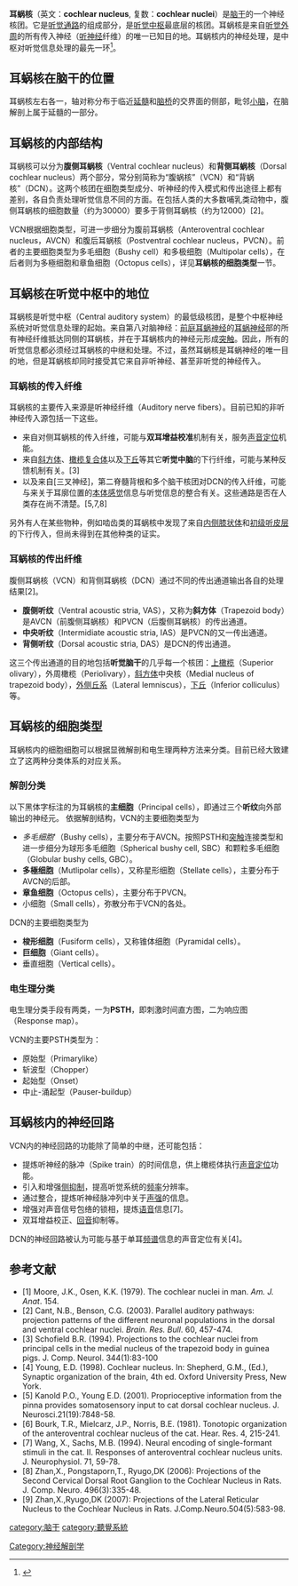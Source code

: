 {{medical}}
'''耳蜗核'''（英文：'''cochlear nucleus''', 复数：'''cochlear nuclei'''）是[[脑干|脑干]]的一个神经核团。它是[[听觉通路|听觉通路]]的组成部分，是[[听觉中枢|听觉中枢]]最底层的核团。耳蜗核是来自[[聽覺系統#听觉外周|听觉外周]]的所有传入神经（[[听神经|听神经]]纤维）的唯一已知目的地。耳蜗核内的神经处理，是中枢对听觉信息处理的最先一环<ref>{{Cite web|title=Cochlear Nucleus - an overview|url=https://www.sciencedirect.com/topics/neuroscience/cochlear-nucleus|accessdate=2021-03-12|work=|publisher=Science Direct}}</ref>。

==耳蜗核在脑干的位置==
耳蜗核左右各一，轴对称分布于临近[[延髓|延髓]]和[[脑桥|脑桥]]的交界面的侧部，毗邻[[小脑|小脑]]，在脑解剖上属于延髓的一部分。

==耳蜗核的内部结构==
耳蜗核可以分为'''腹侧耳蜗核'''（Ventral cochlear nucleus）和'''背侧耳蜗核'''（Dorsal cochlear nucleus）两个部分，常分别简称为“腹蜗核”（VCN）和“背蜗核”（DCN）。这两个核团在细胞类型成分、听神经的传入模式和传出途径上都有差别，各自负责处理听觉信息不同的方面。在包括人类的大多数哺乳类动物中，腹侧耳蜗核的细胞数量（约为30000）要多于背侧耳蜗核（约为12000）[2]。

VCN根据细胞类型，可进一步细分为腹前耳蜗核（Anteroventral cochlear nucleus，AVCN）和腹后耳蜗核（Postventral cochlear nucleus，PVCN）。前者的主要细胞类型为多毛细胞（Bushy cell）和多极细胞（Multipolar cells），在后者则为多極细胞和章鱼细胞（Octopus cells），详见'''耳蜗核的细胞类型'''一节。

==耳蜗核在听觉中枢中的地位==
耳蜗核是听觉中枢（Central auditory system）的最低级核团，是整个中枢神经系统对听觉信息处理的起始。来自第八对脑神经：[[前庭耳蜗神经|前庭耳蜗神经]]的[[耳蜗神经|耳蜗神经]]部的所有神经纤维抵达同侧的耳蜗核，并在于耳蜗核内的神经元形成[[突触|突触]]。因此，所有的听觉信息都必须经过耳蜗核的中继和处理。不过，虽然耳蜗核是耳蜗神经的唯一目的地，但是耳蜗核却同时接受其它来自非听神经、甚至非听觉的神经传入。

===耳蜗核的传入纤维===
耳蜗核的主要传入来源是听神经纤维（Auditory nerve fibers）。目前已知的非听神经传入源包括一下这些。
* 来自对侧耳蜗核的传入纤维，可能与'''双耳增益校准'''机制有关，服务[[声音定位|声音定位]]机能。
* 来自[[斜方体|斜方体]]、[[橄榄复合体|橄榄复合体]]以及[[下丘|下丘]]等其它'''听觉中脑'''的下行纤维，可能与某种反馈机制有关。[3]
* 以及来自[三叉神经]，第二脊髓背根和多个脑干核团对DCN的传入纤维，可能与来关于耳廓位置的[[本体感觉|本体感觉]]信息与听觉信息的整合有关。这些通路是否在人类存在尚不清楚。[5,7,8]
另外有人在某些物种，例如啮齿类的耳蜗核中发现了来自[[内侧膝状体|内侧膝状体]]和[[初级听皮层|初级听皮层]]的下行传入，但尚未得到在其他种类的证实。

===耳蜗核的传出纤维===
腹侧耳蜗核（VCN）和背侧耳蜗核（DCN）通过不同的传出通道输出各自的处理结果[2]。

* '''腹侧听纹'''（Ventral acoustic stria, VAS），又称为'''斜方体'''（Trapezoid body）是AVCN（前腹侧耳蜗核）和PVCN（后腹侧耳蜗核）的传出通道。
* '''中央听纹'''（Intermidiate acoustic stria, IAS）是PVCN的又一传出通道。
* '''背侧听纹'''（Dorsal acoustic stria, DAS）是DCN的传出通道。

这三个传出通道的目的地包括'''听觉脑干'''的几乎每一个核团：[[上橄榄|上橄榄]]（Superior olivary），外周橄榄（Periolivary），[[斜方体|斜方体]]中央核（Medial nucleus of trapezoid body），[[外侧丘系|外侧丘系]]（Lateral lemniscus），[[下丘|下丘]]（Inferior colliculus）等。

==耳蜗核的细胞类型==
耳蜗核内的细胞细胞可以根据显微解剖和电生理两种方法来分类。目前已经大致建立了这两种分类体系的对应关系。

===解剖分类===

以下黑体字标注的为耳蜗核的'''主细胞'''（Principal cells），即通过三个'''听纹'''向外部输出的神经元。
依据解剖结构，VCN的主要细胞类型为

* ''多毛细胞'''（Bushy cells），主要分布于AVCN。按照PSTH和[[突触|突触]]连接类型和进一步细分为球形多毛细胞（Spherical bushy cell, SBC）和颗粒多毛细胞（Globular bushy cells, GBC）。
* '''多極细胞'''（Mutlipolar cells），又称星形细胞（Stellate cells），主要分布于AVCN的后部。
* '''章鱼细胞'''（Octopus cells），主要分布于PVCN。
* 小细胞（Small cells），弥散分布于VCN的各处。

DCN的主要细胞类型为
* '''梭形细胞'''（Fusiform cells），又称锥体细胞（Pyramidal cells）。
* '''巨细胞'''（Giant cells）。
* 垂直细胞（Vertical cells）。

===电生理分类===

电生理分类手段有两类，一为'''PSTH'''，即刺激时间直方图，二为响应图（Response map）。

VCN的主要PSTH类型为：
* 原始型（Primarylike）
* 斩波型（Chopper）
* 起始型（Onset）
* 中止-涌起型（Pauser-buildup）

==耳蜗核内的神经回路==

VCN内的神经回路的功能除了简单的中继，还可能包括：

* 提炼听神经的脉冲（Spike train）的时间信息，供上橄榄体执行[[声音定位|声音定位]]功能。
* 引入和增强[[侧抑制|侧抑制]]，提高听觉系统的[[频率|频率]]分辨率。
* 通过整合，提炼听神经脉冲列中关于[[声强|声强]]的信息。
* 增强对声音信号包络的锁相，提炼[[语音|语音]]信息[7]。
* 双耳增益校正、[[回音|回音]]抑制等。

DCN的神经回路被认为可能与基于单耳[[频谱|频谱]]信息的声音定位有关[4]。

==参考文献==
<references />
* [1] Moore, J.K., Osen, K.K. (1979). The cochlear nuclei in man. ''Am. J. Anat''. 154.
* [2] Cant, N.B., Benson, C.G. (2003). Parallel auditory pathways: projection patterns of the different neuronal populations in the dorsal and ventral cochlear nuclei. ''Brain. Res. Bull''. 60, 457-474.
* [3] Schofield B.R. (1994). Projections to the cochlear nuclei from principal cells in the medial nucleus of the trapezoid body in guinea pigs. J. Comp. Neurol. 344(1):83-100
* [4] Young, E.D. (1998). Cochlear nucleus. In: Shepherd, G.M., (Ed.), Synaptic organization of the brain, 4th ed. Oxford University Press, New York.
* [5] Kanold P.O., Young E.D. (2001). Proprioceptive information from the pinna provides somatosensory input to cat dorsal cochlear nucleus.  J. Neurosci.21(19):7848-58.
* [6] Bourk, T.R., Mielcarz, J.P., Norris, B.E. (1981). Tonotopic organization of the anteroventral cochlear nucleus of the cat. Hear. Res. 4, 215-241. 
* [7] Wang, X., Sachs, M.B. (1994). Neural encoding of single-formant stimuli in the cat. II. Responses of anteroventral cochlear nucleus units. J. Neurophysiol. 71, 59-78.
* [8] Zhan,X., Pongstaporn,T., Ryugo,DK (2006): Projections of the Second Cervical Dorsal Root Ganglion to the Cochlear Nucleus in Rats. J. Comp. Neuro. 496(3):335-48.
* [9] Zhan,X.,Ryugo,DK (2007): Projections of the Lateral Reticular Nucleus to the Cochlear Nucleus in Rats. J.Comp.Neuro.504(5):583-98.


{{后脑}}

[[category:脑干|category:脑干]]
[[Category:神经解剖学|Category:神经解剖学]]
[[category:聽覺系統|category:聽覺系統]]
